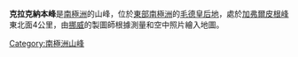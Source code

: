 {{coord|73|57|S|5|42|W|source:GNIS|display=title}}

'''克拉克納本峰'''是[[南極洲|南極洲]]的山峰，位於[[東部南極洲|東部南極洲]]的[[毛德皇后地|毛德皇后地]]，處於[[加弗爾皮根峰|加弗爾皮根峰]]東北面4公里，由[[挪威|挪威]]的製圖師根據測量和空中照片繪入地圖。

{{Antarctica-geo-stub}}
[[Category:南極洲山峰|Category:南極洲山峰]]